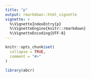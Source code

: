 ```yaml
---
title: "p"
output: rmarkdown::html_vignette
vignette: >
  %\VignetteIndexEntry{p}
  %\VignetteEngine{knitr::rmarkdown}
  %\VignetteEncoding{UTF-8}
---
```


```r
knitr::opts_chunk$set(
  collapse = TRUE,
  comment = "#>"
)
```

```r
library(abcr)
```
